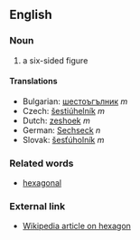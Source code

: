 ==English==

===Noun===

# a six-sided figure

====Translations====

*Bulgarian: [[шестоъгълник]] ''m''
*Czech:  [[šestiúhelník]] ''m''
*Dutch: [[zeshoek]] ''m''
*German: [[Sechseck]] ''n''
*Slovak: [[šesťúholník]] ''m''

===Related words===

*[[hexagonal]]

===External link===
*[[en:hexagon|Wikipedia article on hexagon]]
